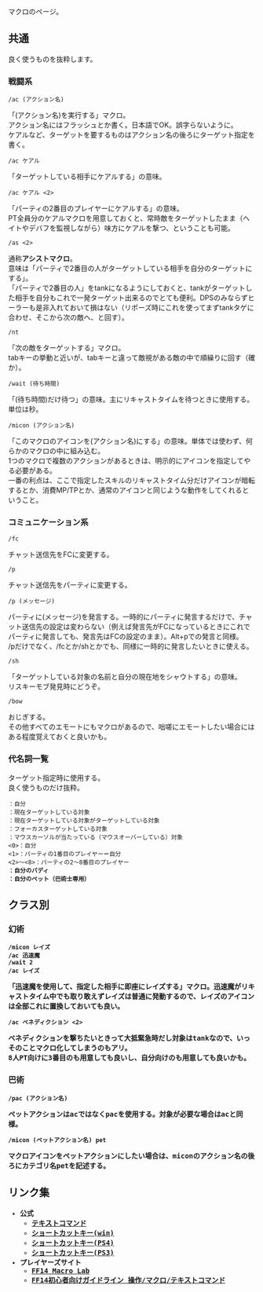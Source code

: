 マクロのページ。

== 共通 ==

良く使うものを抜粋します。

=== 戦闘系 ===

 /ac (アクション名)

「(アクション名)を実行する」マクロ。<br/>
アクション名にはフラッシュとか書く。日本語でOK。誤字らないように。<br/>
ケアルなど、ターゲットを要するものはアクション名の後ろにターゲット指定を書く。

 /ac ケアル <t>

「ターゲットしている相手にケアルする」の意味。

 /ac ケアル <2>

「パーティの2番目のプレイヤーにケアルする」の意味。<br/>
PT全員分のケアルマクロを用意しておくと、常時敵をターゲットしたまま（ヘイトやデバフを監視しながら）味方にケアルを撃つ、ということも可能。

 /as <2>

通称'''アシストマクロ'''。<br/>
意味は「パーティで2番目の人がターゲットしている相手を自分のターゲットにする」。<br/>
「パーティで2番目の人」をtankになるようにしておくと、tankがターゲットした相手を自分もこれで一発ターゲット出来るのでとても便利。DPSのみならずヒーラーも是非入れておいて損はない（リポーズ時にこれを使ってまずtankタゲに合わせ、そこから次の敵へ、と回す）。

 /nt

「次の敵をターゲットする」マクロ。<br/>
tabキーの挙動と近いが、tabキーと違って敵視がある敵の中で順繰りに回す（確か）。

 /wait (待ち時間)

「(待ち時間)だけ待つ」の意味。主にリキャストタイムを待つときに使用する。単位は秒。

 /micon (アクション名)

「このマクロのアイコンを(アクション名)にする」の意味。単体では使わず、何らかのマクロの中に組み込む。<br/>
1つのマクロで複数のアクションがあるときは、明示的にアイコンを指定してやる必要がある。<br/>
一番の利点は、ここで指定したスキルのリキャストタイム分だけアイコンが暗転するとか、消費MP/TPとか、通常のアイコンと同じような動作をしてくれるということ。

=== コミュニケーション系 ===

 /fc

チャット送信先をFCに変更する。

 /p

チャット送信先をパーティに変更する。

 /p (メッセージ)

パーティに(メッセージ)を発言する。一時的にパーティに発言するだけで、チャット送信先の設定は変わらない（例えば発言先がFCになっているときにこれでパーティに発言しても、発言先はFCの設定のまま）。Alt+pでの発言と同様。<br/>
/pだけでなく、/fcとか/shとかでも、同様に一時的に発言したいときに使える。

 /sh <t> <pos>

「ターゲットしている対象の名前と自分の現在地をシャウトする」の意味。<br/>
リスキーモブ発見時にどうぞ。

 /bow

おじぎする。<br/>
その他すべてのエモートにもマクロがあるので、咄嗟にエモートしたい場合にはある程度覚えておくと良いかも。

=== 代名詞一覧 ===

ターゲット指定時に使用する。<br/>
良く使うものだけ抜粋。

 <me>：自分
 <t>：現在ターゲットしている対象
 <tt>：現在ターゲットしている対象がターゲットしている対象
 <f>：フォーカスターゲットしている対象
 <mo>：マウスカーソルが当たっている（マウスオーバーしている）対象
 <0>：自分
 <1>：パーティの1番目のプレイヤー＝自分
 <2>～<8>：パーティの2～8番目のプレイヤー
 <b>：自分のバディ
 <pet>：自分のペット（巴術士専用）

== クラス別 ==

=== 幻術 ===

 /micon レイズ
 /ac 迅速魔
 /wait 2
 /ac レイズ <t>

「迅速魔を使用して、指定した相手に即座にレイズする」マクロ。迅速魔がリキャストタイム中でも取り敢えずレイズは普通に発動するので、レイズのアイコンは全部これに置換しておいても良い。

 /ac ベネディクション <2>

ベネディクションを撃ちたいときって大抵緊急時だし対象はtankなので、いっそのことマクロ化してしまうのもアリ。<br/>
8人PT向けに3番目のも用意しても良いし、自分向けのも用意しても良いかも。

=== 巴術 ===

 /pac (アクション名)

ペットアクションはacではなくpacを使用する。対象が必要な場合はacと同様。

 /micon (ペットアクション名) pet

マクロアイコンをペットアクションにしたい場合は、miconのアクション名の後ろにカテゴリ名petを記述する。

== リンク集 ==
* 公式
** [http://jp.finalfantasyxiv.com/lodestone/playguide/win/text_command/ テキストコマンド]
** [http://jp.finalfantasyxiv.com/lodestone/playguide/win/manual/ ショートカットキー(win)]
** [http://jp.finalfantasyxiv.com/lodestone/playguide/ps4/manual/ ショートカットキー(PS4)]
** [http://jp.finalfantasyxiv.com/lodestone/playguide/ps3/manual/ ショートカットキー(PS3)]
* プレイヤーズサイト
** [http://www52.atpages.jp/ff14macro/ FF14 Macro Lab]
** [http://spoiler.sakura.ne.jp/srv/ff14/E6938DE4BD9C2FE3839EE382AFE383AD2FE38386E382ADE382B9E38388E382B3E3839EE383B3E38389.html FF14初心者向けガイドライン 操作/マクロ/テキストコマンド]
